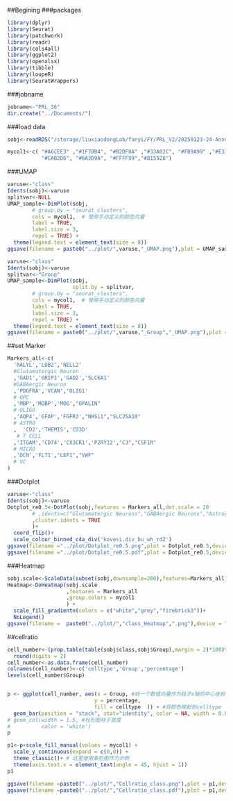 ##Begining 
###packages

```r
library(dplyr)
library(Seurat)
library(patchwork)
library(readr)
library(cols4all)
library(ggplot2)
library(openxlsx)
library(tibble)
library(loupeR)
library(SeuratWrappers)
```

###jobname

```r
jobname<-"PRL_36"
dir.create("../Documents/")
```


###load data

```r
sobj<-readRDS("/storage/liuxiaodongLab/fanyi/FY/PRL_V2/20250123-24-Annotation-third-MNN/Documents/sobj_3rd_cleaned.rds")
```

```r
mycol1<-c( "#A6CEE3" ,"#1F78B4", "#B2DF8A" ,"#33A02C", "#FB9A99" ,"#E31A1C", "#FDBF6F" ,"#FF7F00" ,
           "#CAB2D6", "#6A3D9A", "#FFFF99","#B15928")

```

###UMAP
```r
varuse<-"class"
Idents(sobj)<-varuse
splitvar<-NULL
UMAP_sample<-DimPlot(sobj,
        # group.by = "seurat_clusters",
        cols = mycol1,  # 使用手动定义的颜色向量
        label = TRUE,
        label.size = 3,
        repel = TRUE) +
  theme(legend.text = element_text(size = 8))
ggsave(filename = paste0("../plot/",varuse,"_UMAP.png"),plot = UMAP_sample,device = "png",width=2500,height = 2000,dpi = 500,units = "px")
```

```r
varuse<-"class"
Idents(sobj)<-varuse
splitvar<-"Group"
UMAP_sample<-DimPlot(sobj,
                     split.by = splitvar,
        # group.by = "seurat_clusters",
        cols = mycol1,  # 使用手动定义的颜色向量
        label = TRUE,
        label.size = 3,
        repel = TRUE) +
  theme(legend.text = element_text(size = 8))
ggsave(filename = paste0("../plot/",varuse,"_Group","_UMAP.png"),plot = UMAP_sample,device = "png",width=4500,height = 2000,dpi = 500,units = "px")
```
##set Marker
```r
Markers_all<-c(
  'RALYL','LDB2','NELL2'
  #Glutamatergic Neuron	
  ,'GAD1','GRIP1','GAD2','SLC6A1'
  #GABAergic Neuron	
  ,'PDGFRA','VCAN','OLIG1'
  # OPC
  ,'MBP','MOBP','MOG',"OPALIN"
  # OLIGO
  ,'AQP4','GFAP','FGFR3',"NHSL1","SLC25A18"
  # ASTRO
  ,  'CD2','THEMIS','CD3D'
   # T CELL
  ,'ITGAM','CD74','CX3CR1','P2RY12',"C3","CSF1R"
  # MICRO 
  ,'DCN','FLT1',"LEF1","VWF"
  # VC
)
```
###Dotplot
```r
varuse<-"class"
Idents(sobj)<-varuse
Dotplot_re0.5<-DotPlot(sobj,features = Markers_all,dot.scale = 20
        # ,idents=c("Glutamatergic Neurons","GABAergic Neurons","Astrocytes","Micro-PVM","Oligos","OPCs","Endo-Pericytes","Tcells")
        ,cluster.idents = TRUE
        )+
  coord_flip()+
  scale_colour_binned_c4a_div('kovesi.div_bu_wh_rd2')
ggsave(filename ="../plot/Dotplot_re0.5.png",plot = Dotplot_re0.5,device = "png",width=2500,height = 4500,dpi = 100,units = "px" )
ggsave(filename ="../plot/Dotplot_re0.5.pdf",plot = Dotplot_re0.5,device = "pdf",width=2500,height = 4500,dpi = 100,units = "px" )
```

###Heatmap
```r
sobj.scale<-ScaleData(subset(sobj,downsample=200),features=Markers_all)
Heatmap<-DoHeatmap(sobj.scale
                   ,features = Markers_all
                   ,group.colors = mycol1
                   ) + 
  scale_fill_gradientn(colors = c("white","grey","firebrick3"))+
  NoLegend()
ggsave(filename =  paste0("../plot/","class_Heatmap",".png"),device = "png",width=2500,height = 2000,dpi = 150,units = "px")
```


##cellratio
```r
cell_number<-(prop.table(table(sobj$class,sobj$Group),margin = 2)*100)%>%
  round(digits = 2)
cell_number<-as.data.frame(cell_number)
colnames(cell_number)<-c('celltype','Group','percentage')
levels(cell_number$Group)


p <- ggplot(cell_number, aes(x = Group, #给一个数值向量作为柱子x轴的中心坐标
                            y = percentage,
                            fill = celltype  )) + #将颜色映射到celltype
  geom_bar(position = "stack", stat="identity", color = NA, width = 0.8)
# geom_col(width = 1.5, #柱形图柱子宽度
#          color = 'white') 
p

p1<-p+scale_fill_manual(values = mycol1) +
  scale_y_continuous(expand = c(0,0)) +
  theme_classic()+ # 这里使用条形图作为示例
  theme(axis.text.x = element_text(angle = 45, hjust = 1))
p1

ggsave(filename =paste0("../plot/","Cellratio_class.png"),plot = p1,device = "png",width=2500,height = 2500,dpi = 300,units = "px" )
ggsave(filename =paste0("../plot/","Cellratio_class.pdf"),plot = p1,device = "pdf",width=2500,height = 2500,dpi = 300,units = "px" )
```
